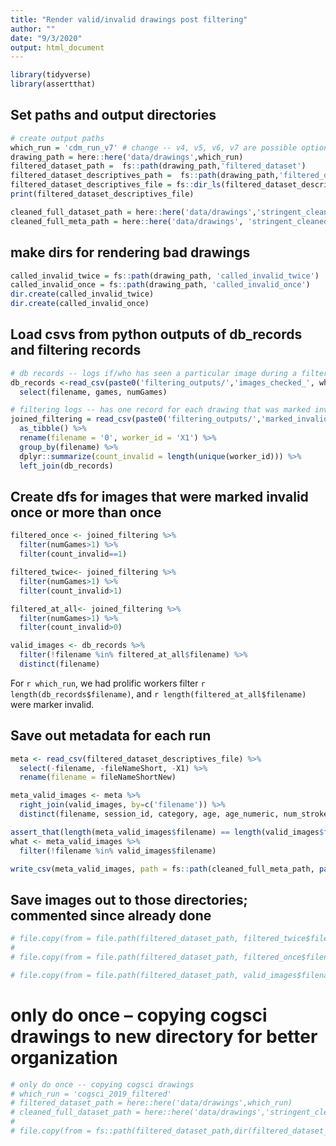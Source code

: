 ```yaml
---
title: "Render valid/invalid drawings post filtering"
author: ""
date: "9/3/2020"
output: html_document
---
```


```r
library(tidyverse)
library(assertthat)
```

## Set paths and output directories
```r
# create output paths
which_run = 'cdm_run_v7' # change -- v4, v5, v6, v7 are possible options
drawing_path = here::here('data/drawings',which_run)
filtered_dataset_path =  fs::path(drawing_path,'filtered_dataset')
filtered_dataset_descriptives_path =  fs::path(drawing_path,'filtered_dataset_descriptives')
filtered_dataset_descriptives_file = fs::dir_ls(filtered_dataset_descriptives_path)[2] # second file in this directory
print(filtered_dataset_descriptives_file)

cleaned_full_dataset_path = here::here('data/drawings','stringent_cleaned_dataset')
cleaned_full_meta_path = here::here('data/drawings', 'stringent_cleaned_dataset_meta')
```
## make dirs for rendering bad drawings
```r
called_invalid_twice = fs::path(drawing_path, 'called_invalid_twice')
called_invalid_once = fs::path(drawing_path, 'called_invalid_once')
dir.create(called_invalid_twice)
dir.create(called_invalid_once)

```


## Load csvs from python outputs of db_records and filtering records
```r
# db records -- logs if/who has seen a particular image during a filtering task
db_records <-read_csv(paste0('filtering_outputs/','images_checked_', which_run,'.csv')) %>%
  select(filename, games, numGames)

# filtering logs -- has one record for each drawing that was marked invalid
joined_filtering = read_csv(paste0('filtering_outputs/','marked_invalid_drawings_',which_run,'.csv')) %>%
  as_tibble() %>%
  rename(filename = '0', worker_id = 'X1') %>%
  group_by(filename) %>%
  dplyr::summarize(count_invalid = length(unique(worker_id))) %>%
  left_join(db_records) 

```


## Create dfs for images that were marked invalid once or more than once
```r
filtered_once <- joined_filtering %>%
  filter(numGames>1) %>%
  filter(count_invalid==1)

filtered_twice<- joined_filtering %>%
  filter(numGames>1) %>%
  filter(count_invalid>1)

filtered_at_all<- joined_filtering %>%
  filter(numGames>1) %>%
  filter(count_invalid>0)

valid_images <- db_records %>%
  filter(!filename %in% filtered_at_all$filename) %>%
  distinct(filename)

```
For `r which_run`, we had prolific workers filter `r length(db_records$filename)`, and `r length(filtered_at_all$filename)` were marker invalid.


## Save out metadata for each run
```r
meta <- read_csv(filtered_dataset_descriptives_file) %>%
  select(-filename, -fileNameShort, -X1) %>%
  rename(filename = fileNameShortNew) 

meta_valid_images <- meta %>%
  right_join(valid_images, by=c('filename')) %>%
  distinct(filename, session_id, category, age, age_numeric, num_strokes, draw_duration_new, draw_duration_old, mean_intensity)

assert_that(length(meta_valid_images$filename) == length(valid_images$filename))
what <- meta_valid_images %>%
  filter(!filename %in% valid_images$filename)

write_csv(meta_valid_images, path = fs::path(cleaned_full_meta_path, paste0(which_run,'_cleaned.csv')))
```


## Save images out to those directories; commented since already done
```r
# file.copy(from = file.path(filtered_dataset_path, filtered_twice$filename), to = file.path(fs::path(called_invalid_twice, filtered_twice$filename)))
# 
# file.copy(from = file.path(filtered_dataset_path, filtered_once$filename), to = file.path(fs::path(called_invalid_once, filtered_once$filename)))

# file.copy(from = file.path(filtered_dataset_path, valid_images$filename), to = file.path(fs::path(cleaned_full_dataset_path, valid_images$filename)))
```

# only do once -- copying cogsci drawings to new directory for better organization
```r
# only do once -- copying cogsci drawings
# which_run = 'cogsci_2019_filtered'
# filtered_dataset_path = here::here('data/drawings',which_run)
# cleaned_full_dataset_path = here::here('data/drawings','stringent_cleaned_dataset')
# 
# file.copy(from = fs::path(filtered_dataset_path,dir(filtered_dataset_path)), to = file.path(fs::path(cleaned_full_dataset_path)))
```